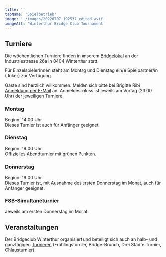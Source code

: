 ```yaml
---
title: ''
tabName: 'Spielbetrieb'
image: './images/20220707_192537_edited.avif'
imageAlt: 'Winterthur Bridge Club Tournament'
---
```


## Turniere

Die wöchentlichen Turniere finden in unserem [Bridgelokal](/spiellokal)
an der Industriestrasse 26a in 8404 Winterthur statt.

Für EinzelspielerInnen steht am Montag und
Dienstag ein/e Spielpartner/in (Joker) zur Verfügung.

Gäste sind herzlich willkommen. Melden sich bitte
bei Brigitte Ribi [Anmeldung per E-Mail](mailto:president@bridge-club-winterthur.ch?subject=Anmeldung%20Bridge-Turnier)
an. Anmeldeschluss ist jeweils am Vortag (23.00 Uhr)
der jeweiligen Turniere.

### Montag

Beginn: 14:00 Uhr  
Dieses Turnier ist auch für Anfänger geeignet.

### Dienstag

Beginn: 19:00 Uhr  
Offizielles Abendturnier mit grünen Punkten.

### Donnerstag

Beginn: 19:00 Uhr  
Dieses Turnier ist, mit Ausnahme des ersten Donnerstag
im Monat, auch für Anfänger geeignet.

### FSB-Simultanéturnier

Jeweils am ersten Donnerstag im Monat.

## Veranstaltungen

Der Bridgeclub Winterthur organisiert und beteiligt
sich auch an halb- und ganztägigen [Turnieren](/turniere)
(Frühlingsturnier, Bridge-Brunch, Drei Städte
Turnier, Chlausturnier).
